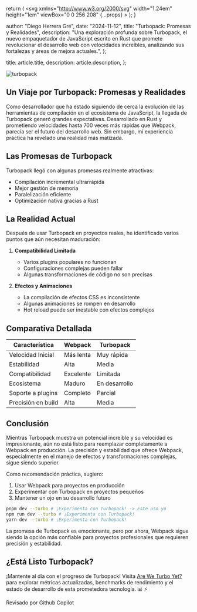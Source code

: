 
  return (
    <svg
      xmlns="http://www.w3.org/2000/svg"
      width="1.24em"
      height="1em"
      viewBox="0 0 256 208"
      {...props}
    >
      <path d="M205.28 31.36c14.096 14.88 20.016 35.2 22.512 63.68c6.626 0 12.805 1.47 16.976 7.152l7.792 10.56A17.55 17.55 0 0 1 256 123.2v28.688c-.008 3.704-1.843 7.315-4.832 9.504C215.885 187.222 172.35 208 128 208c-49.066 0-98.19-28.273-123.168-46.608c-2.989-2.189-4.825-5.8-4.832-9.504V123.2c0-3.776 1.2-7.424 3.424-10.464l7.792-10.544c4.173-5.657 10.38-7.152 16.992-7.152c2.496-28.48 8.4-48.8 22.512-63.68C77.331 3.165 112.567.06 127.552 0H128c14.72 0 50.4 2.88 77.28 31.36m-77.264 47.376c-3.04 0-6.544.176-10.272.544c-1.312 4.896-3.248 9.312-6.08 12.128c-11.2 11.2-24.704 12.928-31.936 12.928c-6.802 0-13.927-1.42-19.744-5.088c-5.502 1.808-10.786 4.415-11.136 10.912c-.586 12.28-.637 24.55-.688 36.824c-.026 6.16-.05 12.322-.144 18.488c.024 3.579 2.182 6.903 5.44 8.384C79.936 185.92 104.976 192 128.016 192c23.008 0 48.048-6.08 74.512-18.144c3.258-1.48 5.415-4.805 5.44-8.384c.317-18.418.062-36.912-.816-55.312h.016c-.342-6.534-5.648-9.098-11.168-10.912c-5.82 3.652-12.927 5.088-19.728 5.088c-7.232 0-20.72-1.728-31.936-12.928c-2.832-2.816-4.768-7.232-6.08-12.128a106 106 0 0 0-10.24-.544m-26.941 43.93c5.748 0 10.408 4.66 10.408 10.409v19.183c0 5.749-4.66 10.409-10.408 10.409s-10.408-4.66-10.408-10.409v-19.183c0-5.748 4.66-10.408 10.408-10.408m53.333 0c5.749 0 10.409 4.66 10.409 10.409v19.183c0 5.749-4.66 10.409-10.409 10.409c-5.748 0-10.408-4.66-10.408-10.409v-19.183c0-5.748 4.66-10.408 10.408-10.408M81.44 28.32c-11.2 1.12-20.64 4.8-25.44 9.92c-10.4 11.36-8.16 40.16-2.24 46.24c4.32 4.32 12.48 7.2 21.28 7.2c6.72 0 19.52-1.44 30.08-12.16c4.64-4.48 7.52-15.68 7.2-27.04c-.32-9.12-2.88-16.64-6.72-19.84c-4.16-3.68-13.6-5.28-24.16-4.32m68.96 4.32c-3.84 3.2-6.4 10.72-6.72 19.84c-.32 11.36 2.56 22.56 7.2 27.04c10.56 10.72 23.36 12.16 30.08 12.16c8.8 0 16.96-2.88 21.28-7.2c5.92-6.08 8.16-34.88-2.24-46.24c-4.8-5.12-14.24-8.8-25.44-9.92c-10.56-.96-20 .64-24.16 4.32M128 56c-2.56 0-5.6.16-8.96.48c.32 1.76.48 3.68.64 5.76c0 1.44 0 2.88-.16 4.48c3.2-.32 5.92-.32 8.48-.32s5.28 0 8.48.32c-.16-1.6-.16-3.04-.16-4.48c.16-2.08.32-4 .64-5.76c-3.36-.32-6.4-.48-8.96-.48"></path>
    </svg>
  );
}

  author: "Diego Herrera Gré",
  date: "2024-11-12",
  title: "Turbopack: Promesas y Realidades",
  description:
    "Una exploración profunda sobre Turbopack, el nuevo empaquetador de JavaScript escrito en Rust que promete revolucionar el desarrollo web con velocidades increíbles, analizando sus fortalezas y áreas de mejora actuales.",
};

  title: article.title,
  description: article.description,
};

<Image src={Turbopack} alt="turbopack" quality={100} loading="lazy" />

## Un Viaje por Turbopack: Promesas y Realidades

Como desarrollador que ha estado siguiendo de cerca la evolución de las herramientas de compilación en el ecosistema de JavaScript, la llegada de Turbopack generó grandes expectativas. Desarrollado en Rust y prometiendo velocidades hasta 700 veces más rápidas que Webpack, parecía ser el futuro del desarrollo web. Sin embargo, mi experiencia práctica ha revelado una realidad más matizada.

## Las Promesas de Turbopack

Turbopack llegó con algunas promesas realmente atractivas:

- Compilación incremental ultrarrápida
- Mejor gestión de memoria
- Paralelización eficiente
- Optimización nativa gracias a Rust

## La Realidad Actual

Después de usar Turbopack en proyectos reales, he identificado varios puntos que aún necesitan maduración:

1. **Compatibilidad Limitada**

   - Varios plugins populares no funcionan
   - Configuraciones complejas pueden fallar
   - Algunas transformaciones de código no son precisas

2. **Efectos y Animaciones**
   - La compilación de efectos CSS es inconsistente
   - Algunas animaciones se rompen en desarrollo
   - Hot reload puede ser inestable con efectos complejos

## Comparativa Detallada

| Característica     | Webpack   | Turbopack     |
| ------------------ | --------- | ------------- |
| Velocidad Inicial  | Más lenta | Muy rápida    |
| Estabilidad        | Alta      | Media         |
| Compatibilidad     | Excelente | Limitada      |
| Ecosistema         | Maduro    | En desarrollo |
| Soporte a plugins  | Completo  | Parcial       |
| Precisión en build | Alta      | Media         |

## Conclusión

Mientras Turbopack muestra un potencial increíble y su velocidad es impresionante, aún no está listo para reemplazar completamente a Webpack en producción. La precisión y estabilidad que ofrece Webpack, especialmente en el manejo de efectos y transformaciones complejas, sigue siendo superior.

Como recomendación práctica, sugiero:

1. Usar Webpack para proyectos en producción
2. Experimentar con Turbopack en proyectos pequeños
3. Mantener un ojo en su desarrollo futuro

```bash
pnpm dev --turbo # ¡Experimenta con Turbopack! -> Este uso yo
npm run dev --turbo # ¡Experimenta con Turbopack!
yarn dev --turbo # ¡Experimenta con Turbopack!
```

La promesa de Turbopack es emocionante, pero por ahora, Webpack sigue siendo la opción más confiable para proyectos profesionales que requieren precisión y estabilidad.

## ¿Está Listo Turbopack?

¡Mantente al día con el progreso de Turbopack! Visita [Are We Turbo Yet?](https://areweturboyet.com) para explorar métricas actualizadas, benchmarks de rendimiento y el estado de desarrollo de esta prometedora tecnología. 📊 ⚡️

<div className="flex items-center gap-2 rounded-lg bg-gray-100 px-6 py-4 dark:bg-gray-800">
  <span className="text-sm font-medium text-gray-700 dark:text-gray-300">
    Revisado por Github Copilot
  </span>
  <LogosGithubCopilot
    width="32"
    height="32"
    alt="logo copilot"
    className="color-inverse text-black dark:invert"
  />
</div>
